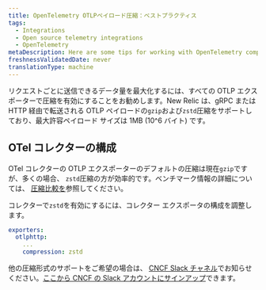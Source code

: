 ```yaml
---
title: OpenTelemetry OTLPペイロード圧縮：ベストプラクティス
tags:
  - Integrations
  - Open source telemetry integrations
  - OpenTelemetry
metaDescription: Here are some tips for working with OpenTelemetry compression and New Relic.
freshnessValidatedDate: never
translationType: machine
---
```


リクエストごとに送信できるデータ量を最大化するには、すべての OTLP エクスポーターで圧縮を有効にすることをお勧めします。New Relic は、gRPC または HTTP 経由で転送される OTLP ペイロードの`gzip`および`zstd`圧縮をサポートしており、最大許容ペイロード サイズは 1MB (10^6 バイト) です。

## OTel コレクターの構成

OTel コレクターの OTLP エクスポーターのデフォルトの圧縮は現在`gzip`ですが、多くの場合、 `zstd`圧縮の方が効率的です。ベンチマーク情報の詳細については、 [圧縮比較を](https://github.com/open-telemetry/opentelemetry-collector/blob/main/config/configgrpc/README.md#compression-comparison)参照してください。

コレクターで`zstd`を有効にするには、コレクター エクスポータの構成を調整します。

```yml
exporters:
  otlphttp:
    ...
    compression: zstd
```

他の圧縮形式のサポートをご希望の場合は、 [CNCF Slack チャネル](https://cloud-native.slack.com/archives/C024DRQ63UP)でお知らせください。[ここから CNCF の Slack アカウントにサインアップ](https://slack.cncf.io/)できます。